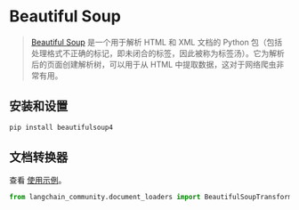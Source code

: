 # Beautiful Soup

>[Beautiful Soup](https://www.crummy.com/software/BeautifulSoup/) 是一个用于解析 HTML 和 XML 文档的 Python 包（包括处理格式不正确的标记，即未闭合的标签，因此被称为标签汤）。它为解析后的页面创建解析树，可以用于从 HTML 中提取数据，这对于网络爬虫非常有用。

## 安装和设置

```bash
pip install beautifulsoup4
```

## 文档转换器

查看 [使用示例](/docs/integrations/document_transformers/beautiful_soup)。

```python
from langchain_community.document_loaders import BeautifulSoupTransformer
```